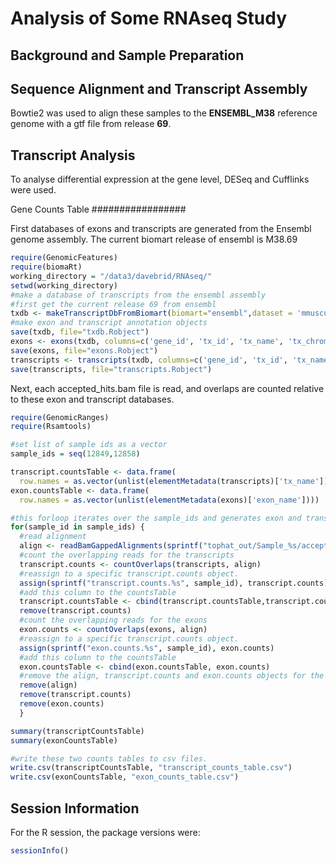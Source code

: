 Analysis of Some RNAseq Study
=============================

Background and Sample Preparation
---------------------------------


Sequence Alignment and Transcript Assembly
------------------------------------------
Bowtie2 was used to align these samples to the **ENSEMBL_M38** reference genome with a gtf file from release **69**.  

Transcript Analysis
-------------------
To analyse differential expression at the gene level, DESeq and Cufflinks were used.  

Gene Counts Table
#################

First databases of exons and transcripts are generated from the Ensembl genome assembly.  The current biomart release of ensembl is M38.69

```r
require(GenomicFeatures)
require(biomaRt)
working_directory = "/data3/davebrid/RNAseq/"
setwd(working_directory)
#make a database of transcripts from the ensembl assembly
#first get the current release 69 from ensembl
txdb <- makeTranscriptDbFromBiomart(biomart="ensembl",dataset = 'mmusculus_gene_ensembl')
#make exon and transcript annotation objects
save(txdb, file="txdb.Robject")
exons <- exons(txdb, columns=c('gene_id', 'tx_id', 'tx_name', 'tx_chrom', 'tx_strand', 'exon_id', 'exon_name', 'cds_id', 'cds_name', 'cds_chrom', 'cds_strand', 'exon_rank'))
save(exons, file="exons.Robject")
transcripts <- transcripts(txdb, columns=c('gene_id', 'tx_id', 'tx_name', 'exon_id', 'exon_name', 'exon_chrom', 'exon_strand', 'cds_id', 'cds_name', 'cds_chrom', 'cds_strand', 'exon_rank'))
save(transcripts, file="transcripts.Robject")
```

Next, each accepted_hits.bam file is read, and overlaps are counted relative to these exon and transcript databases.

```r
require(GenomicRanges)
require(Rsamtools)

#set list of sample ids as a vector
sample_ids = seq(12849,12858)

transcript.countsTable <- data.frame(
  row.names = as.vector(unlist(elementMetadata(transcripts)['tx_name'])))
exon.countsTable <- data.frame(
  row.names = as.vector(unlist(elementMetadata(exons)['exon_name'])))

#this forloop iterates over the sample_ids and generates exon and transcript counts for each sample_id
for(sample_id in sample_ids) {
  #read alignment
  align <- readBamGappedAlignments(sprintf("tophat_out/Sample_%s/accepted_hits.bam", sample_id))
  #count the overlapping reads for the transcripts
  transcript.counts <- countOverlaps(transcripts, align)
  #reassign to a specific transcript.counts object.
  assign(sprintf("transcript.counts.%s", sample_id), transcript.counts)
  #add this column to the countsTable
  transcript.countsTable <- cbind(transcript.countsTable,transcript.counts)
  remove(transcript.counts)
  #count the overlapping reads for the exons
  exon.counts <- countOverlaps(exons, align)
  #reassign to a specific transcript.counts object.
  assign(sprintf("exon.counts.%s", sample_id), exon.counts)
  #add this column to the countsTable
  exon.countsTable <- cbind(exon.countsTable, exon.counts)  
  #remove the align, transcript.counts and exon.counts objects for the next loop
  remove(align)
  remove(transcript.counts)
  remove(exon.counts)
  }

summary(transcriptCountsTable)
summary(exonCountsTable)

#write these two counts tables to csv files.
write.csv(transcriptCountsTable, "transcript_counts_table.csv")
write.csv(exonCountsTable, "exon_counts_table.csv")
```

Session Information
-------------------

For the R session, the package versions were:
```r
sessionInfo()
```